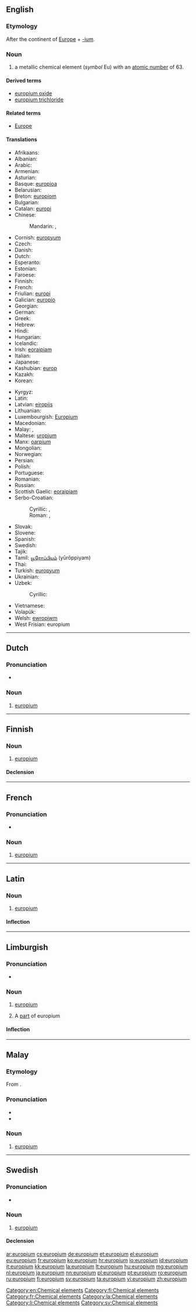 {{also|Europium}}
==English==
{{elements|Eu|samarium|Sm|gadolinium|Gd}}

===Etymology===
After the continent of [[Europe]] + [[-ium]].

===Noun===
{{en-noun|-}}
{{wikipedia}}

# a metallic chemical element (''symbol'' Eu) with an [[atomic number]] of 63.

====Derived terms====
* [[europium oxide]]
* [[europium trichloride]]

====Related terms====
* [[Europe]]<!--from which "europium" is derived-->

====Translations====
{{trans-top|chemical element}}
* Afrikaans: {{t-|af|europium}}
* Albanian: {{t-|sq|europ}}
* Arabic: {{t-|ar|يروبيوم|m|tr=yurúbyum|sc=Arab}}
* Armenian: {{t-|hy|եվրոպիում|tr=evropium}}
* Asturian: {{t-|ast|europiu|m}}
* Basque: [[europioa]]
* Belarusian: {{t-|be|еўропiй|m|tr=jeŭrópij|sc=Cyrl}}
* Breton: [[europiom]]
* Bulgarian: {{t-|bg|европий|m|tr=evrópij}}
* Catalan: [[europi]]
* Chinese:
*: Mandarin: {{t|cmn|銪|sc=Hani}}, {{t|cmn|铕|tr=yǒu|sc=Hani}}
* Cornish: [[europyum]]
* Czech: {{t+|cs|europium|n}}
* Danish: {{t-|da|europium}}
* Dutch: {{t+|nl|europium|n}}
* Esperanto: {{t-|eo|eŭropio}}
* Estonian: {{t-|et|euroopium}}
* Faroese: {{t-|fo|europium}}
* Finnish: {{t+|fi|europium}}
* French: {{t+|fr|europium|m}}
* Friulian: [[europi]]
* Galician: [[europio]]
* Georgian: {{t-|ka|ეუროპიუმი|tr=europiumi|sc=Geor}}
* German: {{t+|de|Europium|n}}
* Greek: {{t+|el|ευρώπιο|n|tr=evrópio}}
* Hebrew: {{t+|he|אירופיום|tr=irópyum}}
* Hindi: {{t-|hi|किंविरला|tr=kinviralaa|sc=Deva}}
* Hungarian: {{t+|hu|európium}}
* Icelandic: {{t-|is|evropín}}
* Irish: [[eoraipiam]]
* Italian: {{t+|it|europio|m}}
* Japanese: {{t+|ja|ユウロピウム|tr=yūropiumu}}
* Kashubian: [[europ]]
* Kazakh: {{t-|kk|европий|tr=evropïy|sc=Cyrl}}
* Korean: {{t+|ko|유로퓸|tr=yuropyum|sc=Hang}}
{{trans-mid}}
* Kyrgyz: {{t-|ky|европий|tr=evropiy|sc=Cyrl}}
* Latin: {{t+|la|europium|n}}
* Latvian: [[eiropijs]]
* Lithuanian: {{t+|lt|europis}}
* Luxembourgish: [[Europium]]
* Macedonian: {{t-|mk|европиум|m|tr=evrópium|sc=Cyrl}}
* Malay: {{t-|ms|europium}}, {{t-|ms|eropium}}
* Maltese: [[uropjum]]
* Manx: [[oarpium]]
* Mongolian: {{t-|mn|ебропи|tr=ebropi|sc=Cyrl}}
* Norwegian: {{t-|no|europium}}
* Persian: {{t-|fa|یوروپیم|sc=fa-Arab}}
* Polish: {{t+|pl|europ|m}}
* Portuguese: {{t+|pt|európio|m}}
* Romanian: {{t+|ro|europiu|n}}
* Russian: {{t+|ru|европий|m|tr=jevrópij}}
* Scottish Gaelic: [[eoraipiam]]
* Serbo-Croatian:
*: Cyrillic: {{t-|sh|еуропиjум|m}}, {{t-|sh|еуропиj|m}}
*: Roman: {{t-|sh|europijum|m}}, {{t-|sh|europij|m}}
* Slovak: {{t-|sk|europium|n}}
* Slovene: {{t+|sl|evropij|m}}
* Spanish: {{t+|es|europio|m}}
* Swedish: {{t+|sv|europium|n}}
* Tajik: {{t-|tg|европий|tr=yevropiy|sc=Cyrl}}
* Tamil: [[யூரோப்பியம்]] (yūrōppiyam)
* Thai: {{t-|th|ยูโรเพียม|tr=yūrōphiam|sc=Thai}}
* Turkish: [[europyum]]
* Ukrainian: {{t-|uk|європiй|m|tr=jevrópij|sc=Cyrl}}
* Uzbek: {{t-|uz|evropiy}}
*: Cyrillic: {{t-|uz|европий|tr=evropiy|sc=Cyrl}}
* Vietnamese: {{t-|vi|europi}}
* Volapük: {{t+|vo|löropin}}
* Welsh: [[ewropiwm]]
* West Frisian: europium
{{trans-bottom}}

[[Category:en:Chemical elements]]

----

==Dutch==
{{wikipedia|lang=nl}}
{{elements|Eu|samarium|Sm|gadolinium|Gd|lang=nl}}

===Pronunciation===
* {{audio|Nl-europium.ogg|Audio}}

===Noun===
{{nl-noun|n|-|-}}

# [[#English|europium]]

----

==Finnish==
{{wikipedia|lang=fi}}

===Noun===
{{fi-noun}}

# [[#English|europium]]

====Declension====
{{fi-decl-risti|europium|i=0}}

[[Category:fi:Chemical elements]]

----

==French==
{{wikipedia|lang=fr}}

===Pronunciation===
* {{IPA|/ø.ʁɔ.pjɔm/|lang=fr}}

===Noun===
{{fr-noun|m|-}}

# [[#English|europium]]

[[Category:fr:Chemical elements]]

----

==Latin==
{{wikipedia|lang=la}}

===Noun===
{{la-noun|eurōpium|europii|eurōpiī|n|second}}

# [[#English|europium]]

====Inflection====
{{la-decl-2nd-N|eurōpi}}

[[Category:la:Chemical elements]]

----

==Limburgish==

===Pronunciation===
* {{IPA|[øː˧ˈʁoː˨pjɔ˧m]|lang=li}}

===Noun===
{{li-noun|g=n}}

# {{context|uncountable|lang=li}} [[europium#English|europium]]
# A [[part]] of europium

====Inflection====
{{li-decl-noun-um|europi}}

[[Category:li:Chemical elements]]

----

==Malay==
{{wikipedia|lang=ms}}
{{elements|Eu|samarium|Sm|gadolinium|Gd|lang=ms}}

===Etymology===
From {{etyl|en|ms}} {{term|europium|lang=en}}.

===Pronunciation===
* {{IPA|[europiom]|[europiəm]|[juropiəm]|lang=ms}}
* {{rhymes|iom|jom|om|lang=ms}}

===Noun===
{{head|ms|noun}}

# [[#English|europium]] {{gloss|chemical element}}

----

==Swedish==

===Pronunciation===
* {{IPA|/ɛˈruːpɪɵm/|lang=sv}}

===Noun===
{{sv-noun|n|-}}

# [[#English|europium]]

====Declension====
{{sv-noun-unc-irreg-n|2=europiet}}

[[Category:sv:Chemical elements]]

[[ar:europium]]
[[cs:europium]]
[[de:europium]]
[[et:europium]]
[[el:europium]]
[[eu:europium]]
[[fr:europium]]
[[ko:europium]]
[[hr:europium]]
[[io:europium]]
[[id:europium]]
[[it:europium]]
[[kk:europium]]
[[la:europium]]
[[lt:europium]]
[[hu:europium]]
[[mg:europium]]
[[nl:europium]]
[[ja:europium]]
[[nn:europium]]
[[pl:europium]]
[[pt:europium]]
[[ro:europium]]
[[ru:europium]]
[[fi:europium]]
[[sv:europium]]
[[ta:europium]]
[[vi:europium]]
[[zh:europium]]